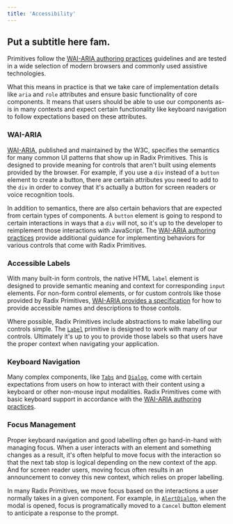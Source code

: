 ```yaml
---
title: 'Accessibility'
---
```


## Put a subtitle here fam.

Primitives follow the [WAI-ARIA authoring practices](https://www.w3.org/TR/wai-aria-practices-1.2/) guidelines and are tested in a wide selection of modern browsers and commonly used assistive technologies.

What this means in practice is that we take care of implementation details like `aria` and `role` attributes and ensure basic functionality of core components. It means that users should be able to use our components as-is in many contexts and expect certain functionality like keyboard navigation to follow expectations based on these attributes.

### WAI-ARIA

[WAI-ARIA](https://www.w3.org/TR/wai-aria-1.2/), published and maintained by the W3C, specifies the semantics for many common UI patterns that show up in Radix Primitives. This is designed to provide meaning for controls that aren't built using elements provided by the browser. For example, if you use a `div` instead of a `button` element to create a button, there are certain attributes you need to add to the `div` in order to convey that it's actually a button for screen readers or voice recognition tools.

In addition to semantics, there are also certain behaviors that are expected from certain types of components. A `button` element is going to respond to certain interactions in ways that a `div` will not, so it's up to the developer to reimplement those interactions with JavaScript. The [WAI-ARIA authoring practices](https://www.w3.org/TR/wai-aria-practices-1.2/) provide additional guidance for implementing behaviors for various controls that come with Radix Primitives.

### Accessible Labels

With many built-in form controls, the native HTML `label` element is designed to provide semantic meaning and context for corresponding `input` elements. For non-form control elements, or for custom controls like those provided by Radix Primitives, [WAI-ARIA provides a specification](https://www.w3.org/TR/wai-aria-1.2/#namecalculation) for how to provide accessible names and descriptions to those contols.

Where possible, Radix Primitives include abstractions to make labelling our controls simple. The [`Label`](/primitives/docs/components/label) primitive is designed to work with many of our controls. Ultimately it's up to you to provide those labels so that users have the proper context when navigating your application.

### Keyboard Navigation

Many complex components, like [`Tabs`](/primitives/docs/components/tabs) and [`Dialog`](/primitives/docs/components/dialog), come with certain expectations from users on how to interact with their content using a keyboard or other non-mouse input modalities. Radix Primitives come with basic keyboard support in accordance with the [WAI-ARIA authoring practices](https://www.w3.org/TR/wai-aria-practices-1.2/).

### Focus Management

Proper keyboard navigation and good labelling often go hand-in-hand with managing focus. When a user interacts with an element and something changes as a result, it's often helpful to move focus with the interaction so that the next tab stop is logical depending on the new context of the app. And for screen reader users, moving focus often results in an announcement to convey this new context, which relies on proper labelling.

In many Radix Primitives, we move focus based on the interactions a user normally takes in a given component. For example, in [`AlertDialog`](/primitives/docs/components/alert-dialog), when the modal is opened, focus is programatically moved to a `Cancel` button element to anticipate a response to the prompt.
